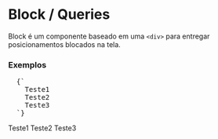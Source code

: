 

<Meta title="NewBlock/Queries" />

# Block / Queries

<Space size={3} />

Block é um componente baseado em uma `<div>` para entregar posicionamentos blocados na tela. 

<Space size={6} />

### Exemplos

<Space size={3} />

<pre>
  <CodeBlock>{`<Block 
    align={['column', 'column']}
    alignx={['center', 'right']}
    aligny={['middle', 'bottom']}
    bgColor={['primary3', 'primary1']}
  >
    <span>Teste1</span>
    <span>Teste2</span>
    <span>Teste3</span>
  </Block>`}</CodeBlock>
</pre>

<Space size={3} />

<ThemeProvider theme={theme}>
  <Block 
    align={['column', 'column']}
    alignx={['center', 'right']}
    aligny={['middle', 'bottom']}
    bgColor={['primary3', 'primary1']}
    className='block-custom-def'
  >
    <span>Teste1</span>
    <span>Teste2</span>
    <span>Teste3</span>
  </Block>
</ThemeProvider>

<Space size={6} />
